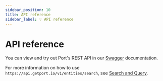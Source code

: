```yaml
---
sidebar_position: 10
title: API reference
sidebar_label: 💡 API reference
---
```


# API reference

You can view and try out Port's REST API in our [Swagger](https://api.getport.io) documentation.

For more information on how to use `https://api.getport.io/v1/entities/search`, see [Search and Query](https://docs.getport.io/search-and-query/).
